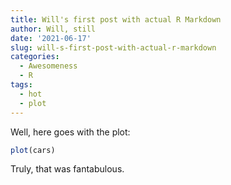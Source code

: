 ```yaml
---
title: Will's first post with actual R Markdown
author: Will, still
date: '2021-06-17'
slug: will-s-first-post-with-actual-r-markdown
categories:
  - Awesomeness
  - R
tags:
  - hot
  - plot
---
```


Well, here goes with the plot:
```r
plot(cars)
```

Truly, that was fantabulous.